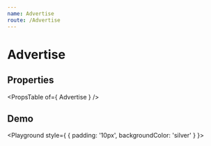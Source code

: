 ```yaml
---
name: Advertise
route: /Advertise
---
```



# Advertise

## Properties
<PropsTable of={ Advertise } />

## Demo
<Playground style={ { padding: '10px', backgroundColor: 'silver' } }>
    <Advertise
        comment="Be like water. You put water into a cup. It becomes the cup. You put water into a bottle. It becomes the bottle."
        person="Bruce Lee"
    />
</Playground>
